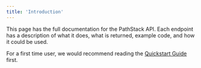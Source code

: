 ```yaml
---
title: 'Introduction'
---
```


This page has the full documentation for the PathStack API. Each endpoint has a description of what it does, what is
returned, example code, and how it could be used.

For a first time user, we would recommend reading the [Quickstart Guide](quickstart) first.
